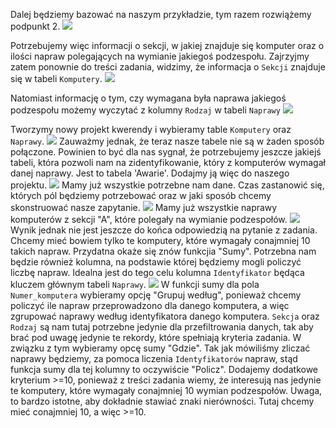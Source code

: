 Dalej będziemy bazować na naszym przykładzie, tym razem rozwiążemy podpunkt 2. 
![](https://i.imgur.com/5LHeQWa.png)

Potrzebujemy więc informacji o sekcji, w jakiej znajduje się komputer oraz o ilości napraw polegających na wymianie jakiegoś podzespołu.
Zajrzyjmy zatem ponownie do treści zadania, widzimy, że informacja o `Sekcji` znajduje się w tabeli `Komputery`.
![](https://i.imgur.com/qSbCtJf.png)

Natomiast informację o tym, czy wymagana była naprawa jakiegoś podzespołu możemy wyczytać z kolumny `Rodzaj` w tabeli `Naprawy`
![](https://i.imgur.com/3ip6hpW.png)

Tworzymy nowy projekt kwerendy i wybieramy table `Komputery` oraz `Naprawy`.
![](https://i.imgur.com/bPKlIiJ.png)
Zauważmy jednak, że teraz nasze tabele nie są w żaden sposób połączone. Powinien to być dla nas sygnał, że potrzebujemy jeszcze jakiejś tabeli, która pozwoli nam na zidentyfikowanie, który z komputerów wymagał danej naprawy. Jest to tabela 'Awarie'. Dodajmy ją więc do naszego projektu.
![](https://i.imgur.com/cWPtOV7.png)
Mamy już wszystkie potrzebne nam dane. Czas zastanowić się, których pól będziemy potrzebować oraz w jaki sposób chcemy skonstruować nasze zapytanie.
![](https://i.imgur.com/GvD4VNL.png)
Mamy już wszystkie naprawy komputerów z sekcji "A", które polegały na wymianie podzespołów.
![](https://i.imgur.com/kkGJC99.png)
Wynik jednak nie jest jeszcze do końca odpowiedzią na pytanie z zadania. Chcemy mieć bowiem tylko te komputery, które wymagały conajmniej 10 takich napraw. Przydatna okaże się znów funkcjia "Sumy". Potrzebna nam będzie również kolumna, na podstawie której będziemy mogli policzyć liczbę napraw. Idealna jest do tego celu kolumna `Identyfikator` będąca kluczem głównym tabeli `Naprawy`.
![](https://i.imgur.com/q90aBSj.png)
W funkcji sumy dla pola `Numer_komputera` wybieramy opcję "Grupuj według", ponieważ chcemy policzyć ile napraw przeprowadzono dla danego komputera, a więc zgrupować naprawy według identyfikatora danego komputera. `Sekcja` oraz `Rodzaj` są nam tutaj potrzebne jedynie dla przefiltrowania danych, tak aby brać pod uwagę jedynie te rekordy, które spełniają kryteria zadania. W związku z tym wybieramy opcę sumy "Gdzie". Tak jak mówiliśmy zliczać naprawy będziemy, za pomoca liczenia `Identyfikatorów` napraw, stąd funkcja sumy dla tej kolumny to oczywiście "Policz". Dodajemy dodatkowe kryterium >=10, ponieważ z treści zadania wiemy, że interesują nas jedynie te komputery, które wymagały conajmniej 10 wymian podzespołów.
Uwaga, to bardzo istotne, aby dokładnie stawiać znaki nierówności. Tutaj chcemy mieć conajmniej 10, a więc >=10.


